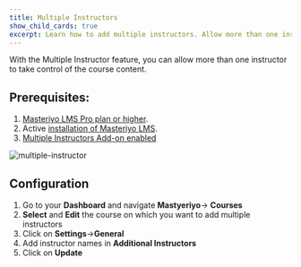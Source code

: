 ```yaml
---
title: Multiple Instructors
show_child_cards: true
excerpt: Learn how to add multiple instructors. Allow more than one instructor to take control of the course content.
---
```


With the Multiple Instructor feature, you can allow more than one instructor to take control of the course content.

## Prerequisites: 
1. [Masteriyo LMS Pro plan or higher](https://docs.masteriyo.com/getting-started/installation).
2. Active [installation of Masteriyo LMS](https://docs.masteriyo.com/getting-started/installation#installing-masteriyo-lms-pro-version).
3. [Multiple Instructors Add-on enabled](https://docs.masteriyo.com/getting-started/activate-masteriyo-addons)

![multiple-instructor](https://user-images.githubusercontent.com/24367265/189648343-b7046b89-6d86-4ff8-ab1c-6daeacf9a2eb.png)

## Configuration
1. Go to your  **Dashboard** and navigate **Mastyeriyo**-> **Courses**
2. **Select** and **Edit** the course on which you want to add multiple instructors
3. Click on **Settings**->**General**
4. Add instructor names in **Additional Instructors**
5. Click on **Update**
